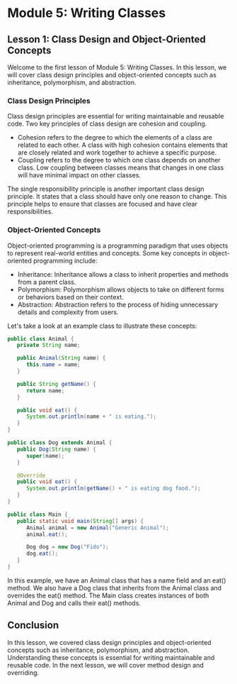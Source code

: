 # Module 5: Writing Classes

## Lesson 1: Class Design and Object-Oriented Concepts

Welcome to the first lesson of Module 5: Writing Classes. In this lesson, we will cover class design principles and object-oriented concepts such as inheritance, polymorphism, and abstraction.

### Class Design Principles

Class design principles are essential for writing maintainable and reusable code. Two key principles of class design are cohesion and coupling.

- Cohesion refers to the degree to which the elements of a class are related to each other. A class with high cohesion contains elements that are closely related and work together to achieve a specific purpose.
- Coupling refers to the degree to which one class depends on another class. Low coupling between classes means that changes in one class will have minimal impact on other classes.

The single responsibility principle is another important class design principle. It states that a class should have only one reason to change. This principle helps to ensure that classes are focused and have clear responsibilities.

### Object-Oriented Concepts

Object-oriented programming is a programming paradigm that uses objects to represent real-world entities and concepts. Some key concepts in object-oriented programming include:

- Inheritance: Inheritance allows a class to inherit properties and methods from a parent class.
- Polymorphism: Polymorphism allows objects to take on different forms or behaviors based on their context.
- Abstraction: Abstraction refers to the process of hiding unnecessary details and complexity from users.

Let's take a look at an example class to illustrate these concepts:

```java
public class Animal {
   private String name;

   public Animal(String name) {
      this.name = name;
   }

   public String getName() {
      return name;
   }

   public void eat() {
      System.out.println(name + " is eating.");
   }
}

public class Dog extends Animal {
   public Dog(String name) {
      super(name);
   }

   @Override
   public void eat() {
      System.out.println(getName() + " is eating dog food.");
   }
}

public class Main {
   public static void main(String[] args) {
      Animal animal = new Animal("Generic Animal");
      animal.eat();

      Dog dog = new Dog("Fido");
      dog.eat();
   }
}
```

In this example, we have an Animal class that has a name field and an eat() method. We also have a Dog class that inherits from the Animal class and overrides the eat() method. The Main class creates instances of both Animal and Dog and calls their eat() methods.

## Conclusion

In this lesson, we covered class design principles and object-oriented concepts such as inheritance, polymorphism, and abstraction. Understanding these concepts is essential for writing maintainable and reusable code. In the next lesson, we will cover method design and overriding.
